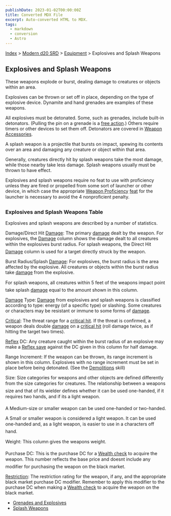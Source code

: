 ```yaml
---
publishDate: 2023-01-02T00:00:00Z
title: Converted MDX File
excerpt: Auto-converted HTML to MDX.
tags:
  - markdown
  - conversion
  - Astro
---
```


[Index](-index) > [Modern d20 SRD](modern-d20-srd-index) > [Equipment](modern-d20-srd-equipment-index) > Explosives and Splash Weapons

## Explosives and Splash Weapons

These weapons explode or burst, dealing damage to creatures or objects within an area.

Explosives can be thrown or set off in place, depending on the type of explosive device. Dynamite and hand grenades are examples of these weapons.

All explosives must be detonated. Some, such as grenades, include built-in detonators. (Pulling the pin on a grenade is a [free
action](modern-d20-srd-combat-action-types).) Others require timers or other devices to set them off. Detonators are covered in [Weapon
Accessories](modern-d20-srd-equipment-weapon-accessories).

A splash weapon is a projectile that bursts on impact, spewing its contents over an area and damaging any creature or object within that area.

Generally, creatures directly hit by splash weapons take the most damage, while those nearby take less damage. Splash weapons usually must be thrown to have effect.

Explosives and splash weapons require no feat to use with proficiency unless they are fired or propelled from some sort of launcher or other device, in which case the appropriate [Weapon Proficiency](modern-d20-srd-feats-exotic-firearms-proficiency) [feat](modern-d20-srd-feats-index) for the launcher is necessary to avoid the 4 nonproficient penalty.

### Explosives and Splash Weapons Table

Explosives and splash weapons are described by a number of statistics.

Damage/Direct Hit [Damage](modern-d20-srd-combat-damage): The primary [damage](modern-d20-srd-combat-damage) dealt by the weapon. For explosives, the [Damage](modern-d20-srd-combat-damage) column shows the damage dealt to all creatures within the explosives burst radius. For splash weapons, the Direct Hit [Damage](modern-d20-srd-combat-damage) column is used for a target directly struck by the weapon.

Burst Radius/Splash [Damage](modern-d20-srd-combat-damage): For explosives, the burst radius is the area affected by the explosive. All creatures or objects within the burst radius take [damage](modern-d20-srd-combat-damage) from the explosive.

For splash weapons, all creatures within 5 feet of the weapons impact point take splash [damage](modern-d20-srd-combat-damage) equal to the amount shown in this column.

[Damage](modern-d20-srd-combat-damage) Type: [Damage](modern-d20-srd-combat-damage) from explosives and splash weapons is classified according to type: energy (of a specific type) or slashing. Some creatures or characters may be resistant or immune to some forms of [damage](modern-d20-srd-combat-damage).

[Critical](modern-d20-srd-combat-critical-hits): The threat range for a [critical
hit](modern-d20-srd-combat-critical-hits). If the threat is confirmed, a weapon deals double [damage](modern-d20-srd-combat-damage) on a [critical
hit](modern-d20-srd-combat-critical-hits) (roll damage twice, as if hitting the target two times).

[Reflex](modern-d20-srd-basics-saving-throws) DC: Any creature caught within the burst radius of an explosive may make a [Reflex
save](modern-d20-srd-basics-saving-throws) against the DC given in this column for half damage.

Range Increment: If the weapon can be thrown, its range increment is shown in this column. Explosives with no range increment must be set in place before being detonated. (See the [Demolitions](modern-d20-srd-skills-demolitions) skill)

Size: Size categories for weapons and other objects are defined differently from the size categories for creatures. The relationship between a weapons size and that of its wielder defines whether it can be used one-handed, if it requires two hands, and if its a light weapon.

A Medium-size or smaller weapon can be used one-handed or two-handed.

A Small or smaller weapon is considered a light weapon. It can be used one-handed and, as a light weapon, is easier to use in a characters off hand.

Weight: This column gives the weapons weight.

Purchase DC: This is the purchase DC for a [Wealth
check](modern-d20-srd-wealth-wealth-check) to acquire the weapon. This number reflects the base price and doesnt include any modifier for purchasing the weapon on the black market.

[Restriction](modern-d20-srd-equipment-restricted-objects): The restriction rating for the weapon, if any, and the appropriate black market purchase DC modifier. Remember to apply this modifier to the purchase DC when making a [Wealth
check](modern-d20-srd-wealth-wealth-check) to acquire the weapon on the black market.

- [Grenades and Explosives](modern-d20-srd-equipment-weapons-explosives)
- [Splash Weapons](modern-d20-srd-equipment-weapons-splash)
